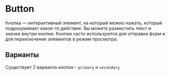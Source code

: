 
<Meta title="Components/Button" />

# Button

Кнопка — интерактивный элемент, на который можно нажать, который подразумевает какое-то действие.
Вы можете разместить текст и значки внутри кнопки.
Кнопки часто используются для отправки форм и для переключения элементов в режим просмотра.


## Варианты

Существует 2 варианта кнопок - `primary` и `secondary`

<Canvas of={TestStories.Variants}/>
